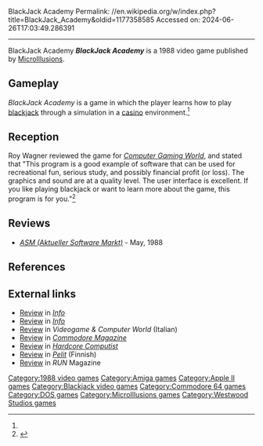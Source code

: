 BlackJack Academy
Permalink: //en.wikipedia.org/w/index.php?title=BlackJack_Academy&oldid=1177358585
Accessed on: 2024-06-26T17:03:49.286391



------
BlackJack Academy
{{Short description|1988 gambling video game}}
{{Infobox video game
| title = BlackJack Academy
| image = BlackJack Academy.jpg
| alt = 
| caption = 
| developer = [[Westwood Associates]]
| publisher = [[MicroIllusions]]
| series = 
| engine = 
| platforms = [[Amiga]], [[Apple IIGS]], [[Commodore 64]], [[MS-DOS]]
| released = 1988
| genre = Gambling
| modes = [[Single-player]], [[multiplayer]]
}}
'''''BlackJack Academy''''' is a 1988 video game published by [[MicroIllusions]].

==Gameplay==
''BlackJack Academy'' is a game in which the player learns how to play [[blackjack]] through a simulation in a [[casino]] environment.<ref name="CGW43"/>

==Reception==
Roy Wagner reviewed the game for ''[[Computer Gaming World]]'', and stated that "This program is a good example of software that can be used for recreational fun, serious study, and possibly financial profit (or loss). The graphics and sound are at a quality level. The user interface is excellent. If you like playing blackjack or want to learn more about the game, this program is for you."<ref name="CGW43">{{cite magazine |last=Wagner |first=Roy |title=BlackJack Academy |magazine=Computer Gaming World |date=January 1988 |volume=1 |issue=43 |pages=54}}</ref>

==Reviews==
*''[[ASM (Aktueller Software Markt)]]'' - May, 1988

==References==
{{reflist}}

==External links==
*[https://archive.org/details/info-magazine-17/Info_Issue_17_1987_Nov_Dec/page/n15/mode/2up Review] in ''[[.info (magazine)|Info]]''
*[https://archive.org/details/info-magazine-19/Info_Issue_19_1988_Mar_Apr/page/n13/mode/2up Review] in ''[[.info (magazine)|Info]]''
*[https://archive.org/details/VCW-1988-02/page/n25/mode/2up Review] in ''Videogame & Computer World'' (Italian)
*[https://archive.org/details/19-commodore-magazine/page/n39/mode/2up Review] in ''[[Commodore Magazine]]''
*[https://archive.org/details/computist-scan-59/page/n29/mode/2up Review] in ''[[Hardcore Computist]]''
*[https://archive.org/details/pelitvuosikirja1988/page/n89/mode/2up Review] in ''[[Pelit]]'' (Finnish)
*[https://archive.org/details/run-magazine-69/page/n59/mode/2up Review] in ''RUN'' Magazine

{{Westwood Studios}}

[[Category:1988 video games]]
[[Category:Amiga games]]
[[Category:Apple II games]]
[[Category:Blackjack video games]]
[[Category:Commodore 64 games]]
[[Category:DOS games]]
[[Category:MicroIllusions games]]
[[Category:Westwood Studios games]]